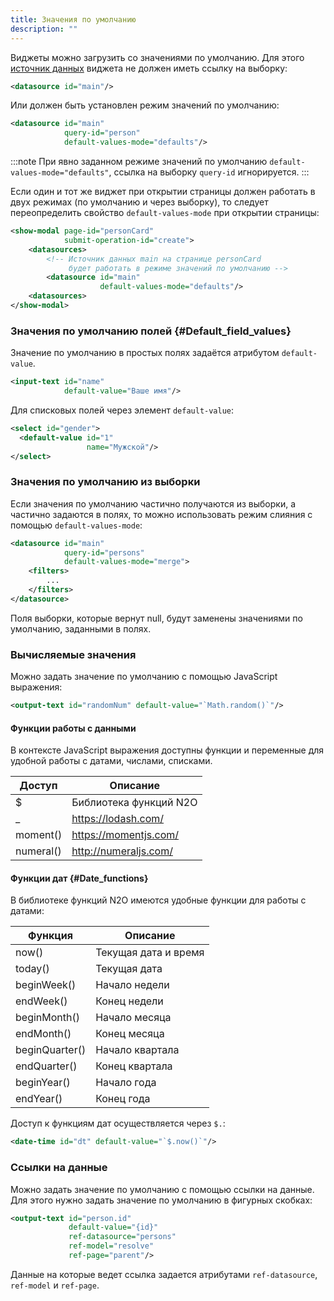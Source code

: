 ```yaml
---
title: Значения по умолчанию
description: ""
---
```


Виджеты можно загрузить со значениями по умолчанию.
Для этого [источник данных](../manual/data#Datasources) виджета не должен иметь ссылку на выборку:
```xml title="Источник данных со значениями по умолчанию"
<datasource id="main"/>
```
Или должен быть установлен режим значений по умолчанию:
```xml title="Источник данных с режимом значений по умолчанию"
<datasource id="main"
            query-id="person"
            default-values-mode="defaults"/>
```
:::note
При явно заданном режиме значений по умолчанию `default-values-mode="defaults"`, ссылка на выборку `query-id` игнорируется.
:::

Если один и тот же виджет при открытии страницы должен работать в двух режимах (по умолчанию и через выборку),
то следует переопределить свойство `default-values-mode` при открытии страницы:

```xml title="Источник данных при открытии модального окна"
<show-modal page-id="personCard"
            submit-operation-id="create">
    <datasources>
        <!-- Источник данных main на странице personCard
             будет работать в режиме значений по умолчанию -->
        <datasource id="main"
                    default-values-mode="defaults"/>
    <datasources>
</show-modal>
```

### Значения по умолчанию полей {#Default_field_values}

Значение по умолчанию в простых полях задаётся атрибутом `default-value`.

```xml title="Значение по умолчанию для простых полей"
<input-text id="name"
            default-value="Ваше имя"/>
```
<Sandbox height={300} projectId="documentation_defaultvalue_field" showHeader />

Для списковых полей через элемент `default-value`:

```xml title="Значение по умолчанию для списковых полей"
<select id="gender">
  <default-value id="1"
                 name="Мужской"/>
</select>
```
<Sandbox height={300} projectId="documentation_defaultvalue_list" showHeader />

### Значения по умолчанию из выборки

Если значения по умолчанию частично получаются из выборки, а частично задаются в полях,
то можно использовать режим слияния с помощью `default-values-mode`:

```xml title="Выборка значений по умолчанию"
<datasource id="main"
            query-id="persons"
            default-values-mode="merge">
    <filters>
        ...
    </filters>
</datasource>
```
Поля выборки, которые вернут null, будут заменены значениями по умолчанию, заданными в полях.
<Sandbox height={500} projectId="documentation_defaultvalue_query" showHeader />

### Вычисляемые значения

Можно задать значение по умолчанию с помощью JavaScript выражения:

```xml title="Значение по умолчанию в виде JavaScript выражения"
<output-text id="randomNum" default-value="`Math.random()`"/>
```
<Sandbox height={300} projectId="documentation_defaultvalue_js" showHeader />

#### Функции работы с данными
В контексте JavaScript выражения доступны функции и переменные для удобной работы с датами, числами, списками.

|Доступ   |Описание              |
|---------|----------------------|
|$        |Библиотека функций N2O|
|_        |https://lodash.com/   |
|moment() |https://momentjs.com/ |
|numeral()|http://numeraljs.com/ |

#### Функции дат {#Date_functions}

В библиотеке функций N2O имеются удобные функции для работы с датами:

|Функция       |Описание            |
|--------------|--------------------|
|now()         |Текущая дата и время|
|today()       |Текущая дата        |
|beginWeek()   |Начало недели       |
|endWeek()     |Конец недели        |
|beginMonth()  |Начало месяца       |
|endMonth()    |Конец месяца        |
|beginQuarter()|Начало квартала     |
|endQuarter()  |Конец квартала      |
|beginYear()   |Начало года         |
|endYear()     |Конец года          |

Доступ к функциям дат осуществляется через `$.`:
```xml title="Значение по умолчанию в виде функции даты и времени"
<date-time id="dt" default-value="`$.now()`"/>
```
<Sandbox height={300} projectId="documentation_defaultvalue_datetime" showHeader />

### Ссылки на данные

Можно задать значение по умолчанию с помощью ссылки на данные.
Для этого нужно задать значение по умолчанию в фигурных скобках:

```xml title="Значение по умолчанию через ссылку на данные"
<output-text id="person.id"
             default-value="{id}"
             ref-datasource="persons"
             ref-model="resolve"
             ref-page="parent"/>
```
<Sandbox height={400} projectId="documentation_defaultvalue_ref" showHeader />

Данные на которые ведет ссылка задается атрибутами `ref-datasource`, `ref-model` и `ref-page`.
